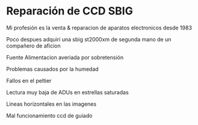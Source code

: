 # Reparación de CCD SBIG

Mi profesión es la venta & reparacion de aparatos electronicos desde 1983

<Imagen src="reparacion/ccd/msaico-1.jpg" />

<Imagen src="reparacion/ccd/cb245.jpg" />

Poco despues adquiri una sbig st2000xm de segunda mano de un compañero de aficion
<Imagen src="reparacion/ccd/20201002_104339.jpg" />

Fuente Alimentacion averiada por sobretensión
<Imagen src="reparacion/ccd/20200522_184920.jpg" />

Problemas causados por la humedad
<Imagen src="reparacion/ccd/20200603_110317.jpg" />

Fallos en el peltier
<Imagen src="reparacion/ccd/cuentas.jpg" />

Lectura muy baja de ADUs en estrellas saturadas
<Imagen src="reparacion/ccd/img-20200425-wa0014.jpg" />

Lineas horizontales en las imagenes
<Imagen src="reparacion/ccd/guiado.jpg" />

Mal funcionamiento ccd de guiado
